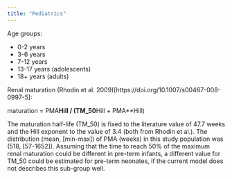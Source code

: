 ```yaml
---
title: "Pediatrics"
---
```


Age groups:

* 0-2 years
* 3-6 years
* 7-12 years
* 13-17 years (adolescents)
* 18+ years (adults)

Renal maturation (Rhodin et al. 2009)[https://doi.org/10.1007/s00467-008-0997-5]:

maturation = PMA**Hill / (TM_50**Hill + PMA**Hill)

The maturation half-life (TM_50) is fixed to the literature value of 47.7 weeks and the
Hill exponent to the value of 3.4 (both from Rhodin et al.).
The distribution (mean, [min-max]) of PMA (weeks) in this study population was (518, [57-1652]).
Assuming that the time to reach 50% of the maximum renal maturation could be different in pre-term infants, a different value for TM_50 could be estimated for pre-term neonates, if the current model does not describes this sub-group well.
